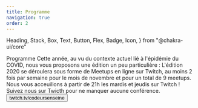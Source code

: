 ```yaml
---
title: Programme
navigation: true
order: 2
---
```


  Heading,
  Stack,
  Box,
  Text,
  Button,
  Flex,
  Badge,
  Icon,
} from "@chakra-ui/core"

<Stack>
  <Heading as="h1" mb={8}>
    Programme
  </Heading>
  <Text>
    Cette année, au vu du contexte actuel lié à l'épidémie du COVID, nous vous proposons une édition un peu particulière :
    L'édition 2020 se déroulera sous forme de Meetups en ligne sur Twitch, au moins 2 fois par semaine pour le mois de novembre et pour un total de 9 meetups.
    Nous vous acceuillons à partir de 21h les mardis et jeudis sur Twitch !
  </Text>

  <Programme />

  <Card to="https://twitch.tv/codeursenseine" as={Link} mt={8} isLink variant="primary">
    <Stack align="center">
      <Text>
        Suivez nous sur Twicth pour ne manquer aucune conférence.
      </Text>
      <Button
        as="a"
        color="brand.600"
      >
        twitch.tv/codeursenseine
      </Button>
    </Stack>
  </Card>
</Stack>

